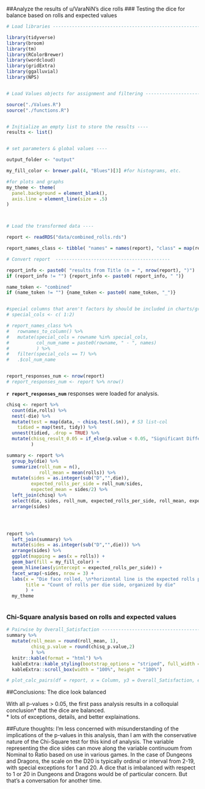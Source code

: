 ##Analyze the results of u/VaraNiN’s dice rolls
### Testing the dice for balance based on rolls and expected values



```{r combined_Load, dependson = "Transform", cache = TRUE, echo = FALSE, message = FALSE, warning = FALSE}

# Load libraries ----------------------------------------------------------

library(tidyverse)
library(broom)
library(tm)
library(RColorBrewer)
library(wordcloud)
library(gridExtra)
library(ggalluvial)
library(NPS)


# Load Values objects for assignment and filtering ------------------------

source("./Values.R")
source("./functions.R")


# Initialize an empty list to store the results ----
results <- list()


# set parameters & global values ----

output_folder <- "output"

my_fill_color <- brewer.pal(4, "Blues")[3] #for histograms, etc.

#for plots and graphs
my_theme <- theme(
  panel.background = element_blank(),
  axis.line = element_line(size = .5)
)



# Load the transformed data ----

report <- readRDS("data/combined_rolls.rds")

report_names_class <- tibble( "names" = names(report), "class" = map(report, class))

```




```{r convert_report_to_combined, dependson = "combined_Load", cache = TRUE, echo = FALSE, message = FALSE, warning = FALSE}

# Convert report  ------------------------------------------

report_info <- paste0( "results from Title (n = ", nrow(report), ")")
if (report_info != "") {report_info <- paste0( report_info, " ")}

name_token <- "combined"
if (name_token != "") {name_token <- paste0( name_token, "_")}


#special columns that aren't factors by should be included in charts/grapsh, etc.
# special_cols <- c( 1:2)

# report_names_class %>%
#   rownames_to_column() %>%
#   mutate(special_cols = rowname %in% special_cols,
#          col_num_name = paste0(rowname, " - ", names)
#          ) %>%
#   filter(special_cols == T) %>%
#   .$col_num_name


report_responses_num <- nrow(report)
# report_responses_num <- report %>% nrow()

```

**`r report_responses_num`** responses were loaded for analysis.



```{r combined_analysis, dependson = "combined_Load", cache = TRUE, echo = FALSE, message = FALSE, warning = FALSE}


chisq <- report %>% 
  count(die,rolls) %>% 
  nest(-die) %>%
  mutate(test = map(data, ~ chisq.test(.$n)), # S3 list-col
    tidied = map(test, tidy)) %>% 
  unnest(tidied, .drop = TRUE) %>% 
  mutate(chisq_result_0.05 = if_else(p.value < 0.05, "Significant Difference", "Ok")
         )

summary <- report %>%
  group_by(die) %>% 
  summarize(roll_num = n(),
            roll_mean = mean(rolls)) %>% 
  mutate(sides = as.integer(sub("D","",die)),
         expected_rolls_per_side = roll_num/sides,
         expected_mean = sides/2) %>% 
  left_join(chisq) %>% 
  select(die, sides, roll_num, expected_rolls_per_side, roll_mean, expected_mean, chisq_p.value = p.value, chisq_result_0.05) %>% 
  arrange(sides)





```








```{r combined_Histograms, dependson = "combined_Load", cache = TRUE, echo = FALSE, message = FALSE, warning = FALSE}



report %>%
  left_join(summary) %>% 
  mutate(sides = as.integer(sub("D","",die))) %>% 
  arrange(sides) %>% 
  ggplot(mapping = aes(x = rolls)) +
  geom_bar(fill = my_fill_color) +
  geom_hline(aes(yintercept = expected_rolls_per_side)) +
  facet_wrap(~sides, nrow = 3) +
  labs(x = "Die face rolled, \n*horizontal line is the expected rolls per side",
       title = "Count of rolls per die side, organized by die"
       ) +
  my_theme



```




### Chi-Square analysis based on rolls and expected values

```{r combined_pairwise_Overall_Satisfaction, dependson = "combined_Load", cache = TRUE, echo = FALSE, message = FALSE, warning = FALSE}


# Pairwise by Overall_Satisfaction -----------------------------------------------------------
summary %>% 
  mutate(roll_mean = round(roll_mean, 1),
         chisq_p.value = round(chisq_p.value,2)
         ) %>% 
  knitr::kable(format = "html") %>% 
  kableExtra::kable_styling(bootstrap_options = "striped", full_width = F) %>% 
  kableExtra::scroll_box(width = "100%", height = "100%")

# plot_calc_pairs(df = report, x = Column, y3 = Overall_Satisfaction, ex_label = '')


```



##Conclusions: The dice look balanced

With all p-values > 0.05, the first pass analysis results in a colloquial conclusion* that the dice are balanced.  
* lots of exceptions, details, and better explainations.  

##Future thoughts: 
I'm less concerned with misunderstanding of the implications of the p-values in this analysis, than I am with the conservative nature of the Chi-Square test for this kind of analysis.  The variable representing the dice sides can move along the variable continuoum from Nominal to Ratio based on use in various games.  In the case of Dungeons and Dragons, the scale on the D20 is typically ordinal or interval from 2-19, with special exceptions for 1 and 20.  A dice that is imbalanced with respect to 1 or 20 in Dungeons and Dragons would be of particular concern.  But that's a conversation for another time.


